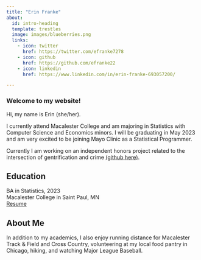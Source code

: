 ```yaml
---
title: "Erin Franke"
about:
  id: intro-heading
  template: trestles
  image: images/blueberries.png
  links:
    - icon: twitter
      href: https://twitter.com/efranke7278
    - icon: github
      href: https://github.com/efranke22
    - icon: linkedin
      href: https://www.linkedin.com/in/erin-franke-693057200/

---
```


### Welcome to my website!

:::{#intro-heading}

Hi, my name is Erin (she/her). 
<br>

I currently attend Macalester College and am majoring in Statistics with Computer Science and Economics minors. I will be graduating in May 2023 and am very excited to be joining Mayo Clinic as a Statistical Programmer. 
<br>

Currently I am working on an independent honors project related to the intersection of gentrification and crime [(github here)](https://github.com/efranke22/honorsGentrification).

## Education

BA in Statistics, 2023 \
Macalester College in Saint Paul, MN\
[Resume](Erin Franke Resume 2022.pdf)\
:::

## About Me

In addition to my academics, I also enjoy running distance for Macalester Track & Field and Cross Country, volunteering at my local food pantry in Chicago, hiking, and watching Major League Baseball.
